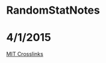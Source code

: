 #
#  RandomStatNotes
#
#  4/1/2015

[MIT Crosslinks](http://crosslinks.mit.edu/topic/bayes-rule/)


